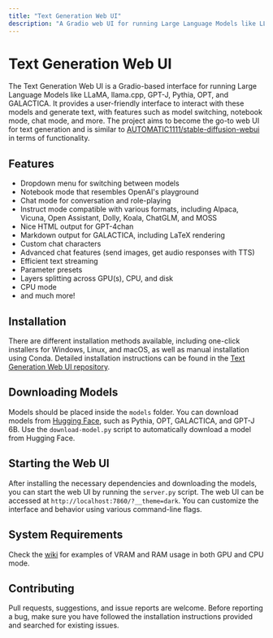 ```yaml
---
title: "Text Generation Web UI"
description: "A Gradio web UI for running Large Language Models like LLaMA, llama.cpp, GPT-J, Pythia, OPT, and GALACTICA. It provides a user-friendly interface to interact with these models and generate text, with features such as model switching, notebook mode, chat mode, and more."
---
```


# Text Generation Web UI
The Text Generation Web UI is a Gradio-based interface for running Large Language Models like LLaMA, llama.cpp, GPT-J, Pythia, OPT, and GALACTICA. 
It provides a user-friendly interface to interact with these models and generate text, with features such as model switching, notebook mode, chat mode, and more. 
The project aims to become the go-to web UI for text generation and is similar to [AUTOMATIC1111/stable-diffusion-webui](https://github.com/AUTOMATIC1111/stable-diffusion-webui) in terms of functionality.

## Features
* Dropdown menu for switching between models
* Notebook mode that resembles OpenAI's playground
* Chat mode for conversation and role-playing
* Instruct mode compatible with various formats, including Alpaca, Vicuna, Open Assistant, Dolly, Koala, ChatGLM, and MOSS
* Nice HTML output for GPT-4chan
* Markdown output for GALACTICA, including LaTeX rendering
* Custom chat characters
* Advanced chat features (send images, get audio responses with TTS)
* Efficient text streaming
* Parameter presets
* Layers splitting across GPU(s), CPU, and disk
* CPU mode
* and much more!

## Installation
There are different installation methods available, including one-click installers for Windows, Linux, and macOS, as well as manual installation using Conda. Detailed installation instructions can be found in the [Text Generation Web UI repository](https://github.com/oobabooga/text-generation-webui).

## Downloading Models
Models should be placed inside the `models` folder. You can download models from [Hugging Face](https://huggingface.co/models?pipeline_tag=text-generation&sort=downloads), such as Pythia, OPT, GALACTICA, and GPT-J 6B. Use the `download-model.py` script to automatically download a model from Hugging Face.

## Starting the Web UI
After installing the necessary dependencies and downloading the models, you can start the web UI by running the `server.py` script. The web UI can be accessed at `http://localhost:7860/?__theme=dark`. You can customize the interface and behavior using various command-line flags.

## System Requirements
Check the [wiki](https://github.com/oobabooga/text-generation-webui/wiki) for examples of VRAM and RAM usage in both GPU and CPU mode.

## Contributing
Pull requests, suggestions, and issue reports are welcome. Before reporting a bug, make sure you have followed the installation instructions provided and searched for existing issues.
